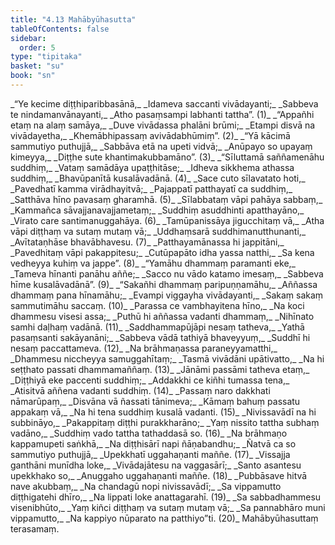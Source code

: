 ```yaml
---
title: "4.13 Mahābyūhasutta"
tableOfContents: false
sidebar:
  order: 5
type: "tipitaka"
basket: "su"
book: "sn"
---
```



<DynamicBreadcrumb />

<Division number="902" book="sn">

<Paragraph number="1075" type="verses" book="sn">
_“Ye kecime diṭṭhiparibbasānā,_  
_Idameva saccanti vivādayanti;_  
_Sabbeva te nindamanvānayanti,_  
_Atho pasaṃsampi labhanti tattha”. (1)_  

</Paragraph>

</Division>
<Division number="903" book="sn">

<Paragraph number="1076" type="verses" book="sn">
_“Appañhi etaṃ na alaṃ samāya,_  
_Duve vivādassa phalāni brūmi;_  
_Etampi disvā na vivādayetha,_  
_Khemābhipassaṃ avivādabhūmiṃ”. (2)_  

</Paragraph>

</Division>
<Division number="904" book="sn">

<Paragraph number="1077" type="verses" book="sn">
_“Yā kācimā sammutiyo puthujjā,_  
_Sabbāva etā na upeti vidvā;_  
_Anūpayo so upayaṃ kimeyya,_  
_Diṭṭhe sute khantimakubbamāno”. (3)_  

</Paragraph>

</Division>
<Division number="905" book="sn">

<Paragraph number="1078" type="verses" book="sn">
_“Sīluttamā saññamenāhu suddhiṃ,_  
_Vataṃ samādāya upaṭṭhitāse;_  
_Idheva sikkhema athassa suddhiṃ,_  
_Bhavūpanītā kusalāvadānā. (4)_  

</Paragraph>

</Division>
<Division number="906" book="sn">

<Paragraph number="1079" type="verses" book="sn">
_Sace cuto sīlavatato hoti,_  
_Pavedhatī kamma virādhayitvā;_  
_Pajappatī patthayatī ca suddhiṃ,_  
_Satthāva hīno pavasaṃ gharamhā. (5)_  

</Paragraph>

</Division>
<Division number="907" book="sn">

<Paragraph number="1080" type="verses" book="sn">
_Sīlabbataṃ vāpi pahāya sabbaṃ,_  
_Kammañca sāvajjanavajjametaṃ;_  
_Suddhiṃ asuddhinti apatthayāno,_  
_Virato care santimanuggahāya. (6)_  

</Paragraph>

</Division>
<Division number="908" book="sn">

<Paragraph number="1081" type="verses" book="sn">
_Tamūpanissāya jigucchitaṃ vā,_  
_Atha vāpi diṭṭhaṃ va sutaṃ mutaṃ vā;_  
_Uddhaṃsarā suddhimanutthunanti,_  
_Avītataṇhāse bhavābhavesu. (7)_  

</Paragraph>

</Division>
<Division number="909" book="sn">

<Paragraph number="1082" type="verses" book="sn">
_Patthayamānassa hi jappitāni,_  
_Pavedhitaṃ vāpi pakappitesu;_  
_Cutūpapāto idha yassa natthi,_  
_Sa kena vedheyya kuhiṃ va jappe”. (8)_  

</Paragraph>

</Division>
<Division number="910" book="sn">

<Paragraph number="1083" type="verses" book="sn">
_“Yamāhu dhammaṃ paramanti eke,_  
_Tameva hīnanti panāhu aññe;_  
_Sacco nu vādo katamo imesaṃ,_  
_Sabbeva hīme kusalāvadānā”. (9)_  

</Paragraph>

</Division>
<Division number="911" book="sn">

<Paragraph number="1084" type="verses" book="sn">
_“Sakañhi dhammaṃ paripuṇṇamāhu,_  
_Aññassa dhammaṃ pana hīnamāhu;_  
_Evampi viggayha vivādayanti,_  
_Sakaṃ sakaṃ sammutimāhu saccaṃ. (10)_  

</Paragraph>

</Division>
<Division number="912" book="sn">

<Paragraph number="1085" type="verses" book="sn">
_Parassa ce vambhayitena hīno,_  
_Na koci dhammesu visesi assa;_  
_Puthū hi aññassa vadanti dhammaṃ,_  
_Nihīnato samhi daḷhaṃ vadānā. (11)_  

</Paragraph>

</Division>
<Division number="913" book="sn">

<Paragraph number="1086" type="verses" book="sn">
_Saddhammapūjāpi nesaṃ tatheva,_  
_Yathā pasaṃsanti sakāyanāni;_  
_Sabbeva vādā tathiyā bhaveyyuṃ,_  
_Suddhī hi nesaṃ paccattameva. (12)_  

</Paragraph>

</Division>
<Division number="914" book="sn">

<Paragraph number="1087" type="verses" book="sn">
_Na brāhmaṇassa paraneyyamatthi,_  
_Dhammesu niccheyya samuggahītaṃ;_  
_Tasmā vivādāni upātivatto,_  
_Na hi seṭṭhato passati dhammamaññaṃ. (13)_  

</Paragraph>

</Division>
<Division number="915" book="sn">

<Paragraph number="1088" type="verses" book="sn">
_Jānāmi passāmi tatheva etaṃ,_  
_Diṭṭhiyā eke paccenti suddhiṃ;_  
_Addakkhi ce kiñhi tumassa tena,_  
_Atisitvā aññena vadanti suddhiṃ. (14)_  

</Paragraph>

</Division>
<Division number="916" book="sn">

<Paragraph number="1089" type="verses" book="sn">
_Passaṃ naro dakkhati nāmarūpaṃ,_  
_Disvāna vā ñassati tānimeva;_  
_Kāmaṃ bahuṃ passatu appakaṃ vā,_  
_Na hi tena suddhiṃ kusalā vadanti. (15)_  

</Paragraph>

</Division>
<Division number="917" book="sn">

<Paragraph number="1090" type="verses" book="sn">
_Nivissavādī na hi subbināyo,_  
_Pakappitaṃ diṭṭhi purakkharāno;_  
_Yaṃ nissito tattha subhaṃ vadāno,_  
_Suddhiṃ vado tattha tathaddasā so. (16)_  

</Paragraph>

</Division>
<Division number="918" book="sn">

<Paragraph number="1091" type="verses" book="sn">
_Na brāhmaṇo kappamupeti saṅkhā,_  
_Na diṭṭhisārī napi ñāṇabandhu;_  
_Ñatvā ca so sammutiyo puthujjā,_  
_Upekkhatī uggahaṇanti maññe. (17)_  

</Paragraph>

</Division>
<Division number="919" book="sn">

<Paragraph number="1092" type="verses" book="sn">
_Vissajja ganthāni munīdha loke,_  
_Vivādajātesu na vaggasārī;_  
_Santo asantesu upekkhako so,_  
_Anuggaho uggahaṇanti maññe. (18)_  

</Paragraph>

</Division>
<Division number="920" book="sn">

<Paragraph number="1093" type="verses" book="sn">
_Pubbāsave hitvā nave akubbaṃ,_  
_Na chandagū nopi nivissavādī;_  
_Sa vippamutto diṭṭhigatehi dhīro,_  
_Na lippati loke anattagarahī. (19)_  

</Paragraph>

</Division>
<Division number="921" book="sn">

<Paragraph number="1094" type="verses" book="sn">
_Sa sabbadhammesu visenibhūto,_  
_Yaṃ kiñci diṭṭhaṃ va sutaṃ mutaṃ vā;_  
_Sa pannabhāro muni vippamutto,_  
_Na kappiyo nūparato na patthiyo”ti. (20)_  


</Paragraph>
</Division>

<Paragraph number="1095" type="center" book="sn">
Mahābyūhasuttaṃ terasamaṃ.
</Paragraph>